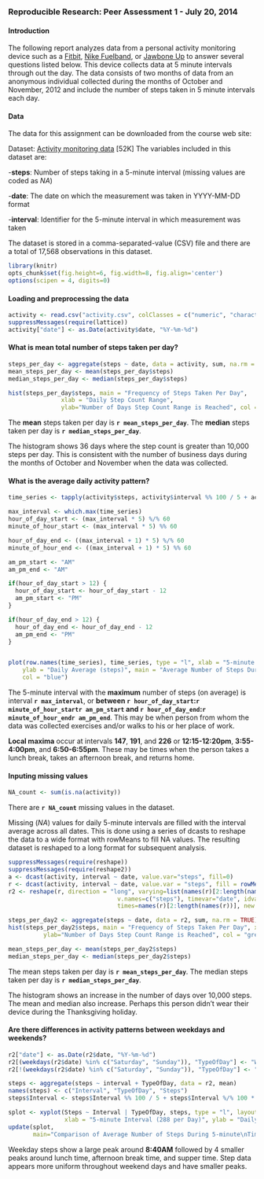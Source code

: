 ### Reproducible Research: Peer Assessment 1 - July 20, 2014

#### Introduction
The following report analyzes data from a personal activity monitoring device such as a [Fitbit](http://www.fitbit.com/), [Nike Fuelband](http://www.nike.com/us/en_us/c/nikeplus-fuelband), or [Jawbone Up](https://jawbone.com/up) to answer several questions listed below. This device collects data at 5 minute intervals through out the day. The data consists of two months of data from an anonymous individual collected during the months of October and November, 2012 and include the number of steps taken in 5 minute intervals each day.

#### Data
The data for this assignment can be downloaded from the course web site:

Dataset: [Activity monitoring data](https://d396qusza40orc.cloudfront.net/repdata%2Fdata%2Factivity.zip) [52K]
The variables included in this dataset are:

-**steps**: Number of steps taking in a 5-minute interval (missing values are coded as _NA_)

-**date**: The date on which the measurement was taken in YYYY-MM-DD format

-**interval**: Identifier for the 5-minute interval in which measurement was taken

The dataset is stored in a comma-separated-value (CSV) file and there are a total of 17,568 observations in this dataset.

```r
library(knitr)
opts_chunk$set(fig.height=6, fig.width=8, fig.align='center')
options(scipen = 4, digits=0)
```
#### Loading and preprocessing the data

```r
activity <- read.csv("activity.csv", colClasses = c("numeric", "character", "numeric"))
suppressMessages(require(lattice))
activity["date"] <- as.Date(activity$date, "%Y-%m-%d")
```

#### What is mean total number of steps taken per day?
```r
steps_per_day <- aggregate(steps ~ date, data = activity, sum, na.rm = TRUE)
mean_steps_per_day <- mean(steps_per_day$steps)
median_steps_per_day <- median(steps_per_day$steps)

hist(steps_per_day$steps, main = "Frequency of Steps Taken Per Day",
               xlab = "Daily Step Count Range",
               ylab="Number of Days Step Count Range is Reached", col = "green", xlim=c(0,25000), ylim=c(0,20), breaks=10)
```

The **mean** steps taken per day is **`r mean_steps_per_day`**.  The **median** steps taken per day is **`r median_steps_per_day`**.

The histogram shows 36 days where the step count is greater than 10,000 steps per day.  This is consistent with the number of business days during the months of October and November when the data was collected.

#### What is the average daily activity pattern?
```r
time_series <- tapply(activity$steps, activity$interval %% 100 / 5 + activity$interval %/% 100 * 12 + 1, mean, na.rm = TRUE)

max_interval <- which.max(time_series)
hour_of_day_start <- (max_interval * 5) %/% 60
minute_of_hour_start <- (max_interval * 5) %% 60

hour_of_day_end <- ((max_interval + 1) * 5) %/% 60
minute_of_hour_end <- ((max_interval + 1) * 5) %% 60

am_pm_start <- "AM"
am_pm_end <- "AM"

if(hour_of_day_start > 12) {
  hour_of_day_start <- hour_of_day_start - 12
  am_pm_start <- "PM"
}

if(hour_of_day_end > 12) {
  hour_of_day_end <- hour_of_day_end - 12
  am_pm_end <- "PM"
}


plot(row.names(time_series), time_series, type = "l", xlab = "5-minute Interval (288/Day)", 
    ylab = "Daily Average (steps)", main = "Average Number of Steps During 5-minute Time Intervals In a 24-hour Day", 
    col = "blue")
```

The 5-minute interval with the **maximum** number of steps (on average) is interval **`r max_interval`**,
or **between `r hour_of_day_start`:`r minute_of_hour_start`****`r am_pm_start` and `r hour_of_day_end`:`r minute_of_hour_end`****`r am_pm_end`**.  This may be when person from whom the data was collected exercises and/or walks to his or her place of work.

**Local maxima** occur at intervals **147**, **191**, and **226** or **12:15-12:20pm**, **3:55-4:00pm**, and **6:50-6:55pm**.  These may be times when the person takes a lunch break, takes an afternoon break, and returns home.

#### Inputing missing values
```r
NA_count <- sum(is.na(activity))
```

There are **`r NA_count`** missing values in the dataset.

Missing (_NA_) values for daily 5-minute intervals are filled with the interval average across all dates.  This is done using a series of dcasts to reshape the data to a wide format with rowMeans to fill NA values.  The resulting dataset is reshaped to a long format for subsequent analysis.

```r
suppressMessages(require(reshape))
suppressMessages(require(reshape2))
a <- dcast(activity, interval ~ date, value.var="steps", fill=0)
r <- dcast(activity, interval ~ date, value.var = "steps", fill = rowMeans(a, na.rm = TRUE))
r2 <- reshape(r, direction = "long", varying=list(names(r)[2:length(names(r))]),
                               v.names=c("steps"), timevar="date", idvar=c("interval"),
                               times=names(r)[2:length(names(r))], new.row.names=1:dim(activity)[1])

steps_per_day2 <- aggregate(steps ~ date, data = r2, sum, na.rm = TRUE)
hist(steps_per_day2$steps, main = "Frequency of Steps Taken Per Day", xlab = "Daily Step Count Range",
          ylab="Number of Days Step Count Range is Reached", col = "green", xlim=c(0,25000), ylim=c(0,20), breaks=10)

mean_steps_per_day <- mean(steps_per_day2$steps)
median_steps_per_day <- median(steps_per_day2$steps)
```

The mean steps taken per day is **`r mean_steps_per_day`**.  The median steps taken per day is **`r median_steps_per_day`**.

The histogram shows an increase in the number of days over 10,000 steps.  The mean and median also increase.  Perhaps this person didn't wear their device during the Thanksgiving holiday.

#### Are there differences in activity patterns between weekdays and weekends?

```r
r2["date"] <- as.Date(r2$date, "%Y-%m-%d")
r2[(weekdays(r2$date) %in% c("Saturday", "Sunday")), "TypeOfDay"] <- "Weekend"
r2[!(weekdays(r2$date) %in% c("Saturday", "Sunday")), "TypeOfDay"] <- "Weekday"

steps <- aggregate(steps ~ interval + TypeOfDay, data = r2, mean)
names(steps) <- c("Interval", "TypeOfDay", "Steps")
steps$Interval <- steps$Interval %% 100 / 5 + steps$Interval %/% 100 * 12 + 1

splot <- xyplot(Steps ~ Interval | TypeOfDay, steps, type = "l", layout = c(1, 2), 
                xlab = "5-minute Interval (288 per Day)", ylab = "Daily Average (steps)")
update(splot,
       main="Comparison of Average Number of Steps During 5-minute\nTime Intervals In a 24-hour Day\nfor Weekend Days Versus Weekdays")
```

Weekday steps show a large peak around **8:40AM** followed by 4 smaller peaks around lunch time, afternoon break time, and supper time.  Step data appears more uniform throughout weekend days and have smaller peaks.
